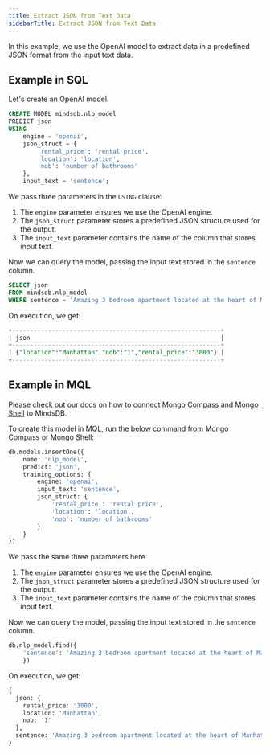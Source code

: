 ```yaml
---
title: Extract JSON from Text Data
sidebarTitle: Extract JSON from Text Data
---
```


In this example, we use the OpenAI model to extract data in a predefined JSON format from the input text data.

## Example in SQL

Let's create an OpenAI model.

```sql
CREATE MODEL mindsdb.nlp_model
PREDICT json
USING
    engine = 'openai',
    json_struct = {
        'rental_price': 'rental price',
        'location': 'location',
        'nob': 'number of bathrooms'
    },
    input_text = 'sentence';
```

We pass three parameters in the `USING` clause:

1. The `engine` parameter ensures we use the OpenAI engine.
2. The `json_struct` parameter stores a predefined JSON structure used for the output.
3. The `input_text` parameter contains the name of the column that stores input text.

Now we can query the model, passing the input text stored in the `sentence` column.

```sql
SELECT json
FROM mindsdb.nlp_model
WHERE sentence = 'Amazing 3 bedroom apartment located at the heart of Manhattan, has one full bathrooms and one toilet room for just 3000 a month.';
```

On execution, we get:

```sql
+----------------------------------------------------------+
| json                                                     |
+----------------------------------------------------------+
| {"location":"Manhattan","nob":"1","rental_price":"3000"} |
+----------------------------------------------------------+
```

## Example in MQL

Please check out our docs on how to connect [Mongo Compass](/connect/mongo-compass) and [Mongo Shell](/connect/mongo-shell) to MindsDB.

To create this model in MQL, run the below command from Mongo Compass or Mongo Shell:

```sql
db.models.insertOne({
    name: 'nlp_model',
    predict: 'json',
    training_options: {
        engine: 'openai',
        input_text: 'sentence',
        json_struct: {
            'rental_price': 'rental price',
            'location': 'location',
            'nob': 'number of bathrooms'
        }
    }
})
```

We pass the same three parameters here.

1. The `engine` parameter ensures we use the OpenAI engine.
2. The `json_struct` parameter stores a predefined JSON structure used for the output.
3. The `input_text` parameter contains the name of the column that stores input text.

Now we can query the model, passing the input text stored in the `sentence` column.

```sql
db.nlp_model.find({
    'sentence': 'Amazing 3 bedroom apartment located at the heart of Manhattan, has one full bathrooms and one toilet room for just 3000 a month.'
    })
```

On execution, we get:

```sql
{
  json: {
    rental_price: '3000',
    location: 'Manhattan',
    nob: '1'
  },
  sentence: 'Amazing 3 bedroom apartment located at the heart of Manhattan, has one full bathrooms and one toilet room for just 3000 a month.'
}
```
